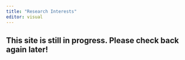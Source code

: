 ```yaml
---
title: "Research Interests"
editor: visual
---
```


## This site is still in progress. Please check back again later!
